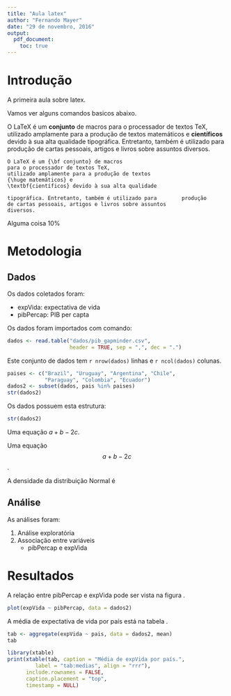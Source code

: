 ```yaml
---
title: "Aula latex"
author: "Fernando Mayer"
date: "29 de novembro, 2016"
output:
  pdf_document:
    toc: true
---
```


# Introdução

A primeira aula sobre latex.

Vamos ver alguns comandos basicos abaixo.

O LaTeX é um **conjunto** de macros para o processador de textos TeX, utilizado amplamente para a produção de textos
matemáticos e **científicos** devido à sua alta qualidade
tipográfica. Entretanto, também é utilizado para        produção
de cartas pessoais, artigos e livros sobre assuntos
diversos.

```
O LaTeX é um {\bf conjunto} de macros
para o processador de textos TeX,
utilizado amplamente para a produção de textos
{\huge matemáticos} e
\textbf{científicos} devido à sua alta qualidade

tipográfica. Entretanto, também é utilizado para        produção
de cartas pessoais, artigos e livros sobre assuntos
diversos.
```

<!-- % Alguma coisa 10% -->
Alguma coisa 10\%

# Metodologia

## Dados

Os dados coletados foram:

- expVida: expectativa de vida
- pibPercap: PIB per capta

Os dados foram importados com  comando:

```r
dados <- read.table("dados/pib_gapminder.csv",
                    header = TRUE, sep = ",", dec = ".")
```

Este conjunto de dados tem `r nrow(dados)` linhas e `r ncol(dados)` colunas.

```r
paises <- c("Brazil", "Uruguay", "Argentina", "Chile",
            "Paraguay", "Colombia", "Ecuador")
dados2 <- subset(dados, pais %in% paises)
str(dados2)
```

Os dados possuem esta estrutura:

```r
str(dados2)
```

Uma equação $a+b-2c$.

Uma equação $$a+b-2c$$.

A densidade da distribuição Normal é

\begin{equation} \label{eq:normal}
f(x) = \frac{1}{\sqrt{2\pi}\sigma}
  \exp{\left[ -\frac{1}{2}
  \left( \frac{x - \mu}{\sigma} \right)^2 \right] }
\end{equation}

## Análise

As análises foram:

1. Análise exploratória
2. Associação entre variáveis
    - pibPercap e expVida

# Resultados

A relação entre pibPercap e expVida pode ser vista na figura \ref{fig:xyplot}.

```r
plot(expVida ~ pibPercap, data = dados2)
```

A média de expectativa de vida por país está na tabela \ref{tab:medias}.

```r
tab <- aggregate(expVida ~ pais, data = dados2, mean)
tab
```

```r
library(xtable)
print(xtable(tab, caption = "Média de expVida por país.",
         label = "tab:medias", align = "rrr"),
      include.rownames = FALSE,
      caption.placement = "top",
      timestamp = NULL)
```












